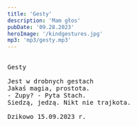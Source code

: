 ```yaml
---
title: 'Gesty'
description: 'Mam głos'
pubDate: '09.28.2023'
heroImage: '/kindgestures.jpg'
mp3: 'mp3/gesty.mp3'
---
```

<pre>

Gesty

Jest w drobnych gestach
Jakaś magia, prostota.
- Zupy? - Pyta Stach.
Siedzą, jedzą. Nikt nie trajkota.
  
Dzikowo 15.09.2023 r.

</pre>
